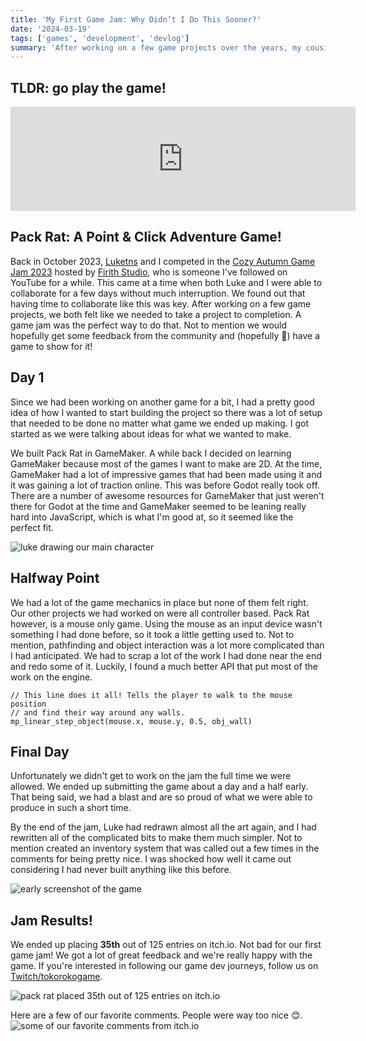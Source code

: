 ```yaml
---
title: 'My First Game Jam: Why Didn’t I Do This Sooner?'
date: '2024-03-19'
tags: ['games', 'development', 'devlog']
summary: 'After working on a few game projects over the years, my cousin Luke and I finally competed in our first game jam. It was a doozy, and something I’ve been meaning to write about. Not to spoil anything, but you can play our game now on itch.io, link in the story.'
---
```


## TLDR: go play the game!
<iframe frameBorder="0" src="https://itch.io/embed/2290024?dark=true" width="552" height="167"></iframe>

## Pack Rat: A Point & Click Adventure Game!

Back in October 2023, [Luketns](https://www.twitch.tv/luketns) and I competed in the [Cozy Autumn Game Jam 2023](https://itch.io/jam/cozy-autumn-game-jam-2023) hosted by [Firith Studio](https://firith.itch.io/), 
who is someone I've followed on YouTube for a while.
This came at a time when both Luke and I were able to collaborate for a few days without much interruption.
We found out that having time to collaborate like this was key. After working on a few game projects, we both felt
like we needed to take a project to completion. A game jam was the perfect way to do that.
Not to mention we would hopefully get some feedback from the community and (hopefully 🤞) have a game to show for it!

## Day 1

Since we had been working on another game for a bit, I had a pretty good idea of how I wanted to start building
the project so there was a lot of setup that needed to be done no matter what game we ended up making.
I got started as we were talking about ideas for what we wanted to make.

We built Pack Rat in GameMaker. A while back I decided on learning GameMaker because most of the games I want to make are 2D.
At the time, GameMaker had a lot of impressive games that had been made using it and it was gaining a lot of traction online.
This was before Godot really took off. There are a number of awesome resources for GameMaker that just weren't there for
Godot at the time and GameMaker seemed to be leaning really hard into JavaScript, which is what I'm good at, so it seemed like the perfect fit.
 
![luke drawing our main character](/static/images/pack-rat-game-jam/packrat-1.png)

## Halfway Point

We had a lot of the game mechanics in place but none of them felt right. Our other projects we had worked on were all controller based.
Pack Rat however, is a mouse only game. Using the mouse as an input device wasn't something I had done before, so it took a little getting used to.
Not to mention, pathfinding and object interaction was a lot more complicated than I had anticipated. We had to scrap a lot of the work I had done near
the end and redo some of it. Luckily, I found a much better API that put most of the work on the engine.

```js:player.step.event
// This line does it all! Tells the player to walk to the mouse position
// and find their way around any walls.
mp_linear_step_object(mouse.x, mouse.y, 0.5, obj_wall)
```

## Final Day

Unfortunately we didn't get to work on the jam the full time we were allowed. We ended up submitting the game about a day and a half early. That being said,
we had a blast and are so proud of what we were able to produce in such a short time.

By the end of the jam, Luke had redrawn almost all the art again, and I had rewritten all of the complicated bits to make them much simpler.
Not to mention created an inventory system that was called out a few times in the comments for being pretty nice.
I was shocked how well it came out considering I had never built anything like this before.

![early screenshot of the game](/static/images/pack-rat-game-jam/packrat-2.png)

## Jam Results!

We ended up placing **35th** out of 125 entries on itch.io. Not bad for our first game jam! We got a lot of great feedback and we're really happy with the game.
If you're interested in following our game dev journeys, follow us on [Twitch/tokorokogame](https://twitch.tv/tokorokogame).

![pack rat placed 35th out of 125 entries on itch.io](/static/images/pack-rat-game-jam/packrat-4.png)

Here are a few of our favorite comments. People were way too nice 😊.
![some of our favorite comments from itch.io](/static/images/pack-rat-game-jam/packrat-3.png)
